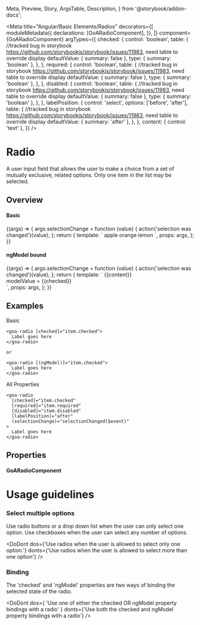   Meta,
  Preview,
  Story,
  ArgsTable,
  Description,
} from '@storybook/addon-docs';



<Meta
  title="Angular/Basic Elements/Radios"
  decorators={[
    moduleMetadata({
      declarations: [GoARadioComponent],
    }),
  ]}
  component={GoARadioComponent}
  argTypes={{
    checked: {
      control: 'boolean',
      table: {
        //tracked bug in storybook https://github.com/storybookjs/storybook/issues/11983, need table to override display
        defaultValue: { summary: false },
        type: { summary: 'boolean' },
      },
    },
    required: {
      control: 'boolean',
      table: {
        //tracked bug in storybook https://github.com/storybookjs/storybook/issues/11983, need table to override display
        defaultValue: { summary: false },
        type: { summary: 'boolean' },
      },
    },
    disabled: {
      control: 'boolean',
      table: {
        //tracked bug in storybook https://github.com/storybookjs/storybook/issues/11983, need table to override display
        defaultValue: { summary: false },
        type: { summary: 'boolean' },
      },
    },
    labelPosition: {
      control: 'select',
      options: ['before', 'after'],
      table: {
        //tracked bug in storybook https://github.com/storybookjs/storybook/issues/11983, need table to override display
        defaultValue: { summary: 'after' },
      },
    },
    content: { control: 'text' },
  }}
/>

# Radio

A user input field that allows the user to make a choice from a set of mutually exclusive, related options. Only one item in the list may be selected.

## Overview

#### Basic

<Canvas>
  <Story
    name="Basic"
    height={200}
    args={{
      checked: false,
      required: false,
      disabled: false,
      labelPosition: 'after',
      name: 'fruits',
    }}
  >
    {(args) => {
      args.selectionChange = function (value) {
        action('selection was changed')(value);
      };
      return {
        template: `<goa-radio
                      (selectionChange)="selectionChange($event)"
                      [checked]="checked"
                      [value]="'apple'"
                      [required]="required"
                      [disabled]="disabled"
                      [labelPosition]="labelPosition"
                      [name]="name"
                  >
                      apple
                  </goa-radio>
                  <goa-radio
                      (selectionChange)="selectionChange($event)"
                      [checked]="checked"
                      [value]="'orange'"
                      [required]="required"
                      [disabled]="disabled"
                      [labelPosition]="labelPosition"
                      [name]="name"
                  >
                      orange
                  </goa-radio>
                  <goa-radio
                      (selectionChange)="selectionChange($event)"
                      [checked]="checked"
                      [value]="'lemon'"
                      [required]="required"
                      [disabled]="disabled"
                      [labelPosition]="labelPosition"
                      [name]="name"
                  >
                      lemon
                  </goa-radio>`,
        props: args,
      };
    }}
  </Story>
</Canvas>

#### ngModel bound

<Canvas>
  <Story
    name="NgModel"
    height={200}
    args={{
      checked: false,
      required: false,
      disabled: false,
      indeterminate: false,
      labelPosition: 'after',
      content: 'NgModel Radio',
    }}
  >
    {(args) => {
      args.selectionChange = function (value) {
        action('selection was changed')(value);
      };
      return {
        template: `<goa-radio
                      [(ngModel)]="checked"
                      (ngModelChange)="selectionChange($event)"
                      [required]="required"
                      [disabled]="disabled"
                      [labelPosition]="labelPosition"
                  >
                      {{content}}
                  </goa-radio>
                   <div>
                    modelValue = {{checked}}
                  </div>`,
        props: args,
      };
    }}
  </Story>
</Canvas>

## Examples

Basic

```
<goa-radio [checked]="item.checked">
  Label goes here
</goa-radio>

or

<goa-radio [(ngModel)]="item.checked">
  Label goes here
</goa-radio>

```

All Properties

```
<goa-radio
  [checked]="item.checked"
  [required]="item.required"
  [disabled]="item.disabled"
  [labelPosition]="after"
  (selectionChange)="selectionChanged($event)"
>
  Label goes here
</goa-radio>

```

## Properties

#### GoARadioComponent

<Description of={GoARadioComponent} />
<ArgsTable of={GoARadioComponent} />

# Usage guidelines

### Select multiple options

Use radio buttons or a drop down list when the user can only select one option. Use checkboxes when the user can select any number of options.

<DoDont
  dos={'Use radios when the user is allowed to select only one option.'}
  donts={'Use radios when the user is allowed to select more than one option'}
/>

### Binding

The 'checked' and 'ngModel' properties are two ways of binding the selected state of the radio.

<DoDont
  dos={
    'Use one of either the checked OR ngModel property bindings with a radio'
  }
  donts={'Use both the checked and ngModel property bindings with a radio'}
/>
